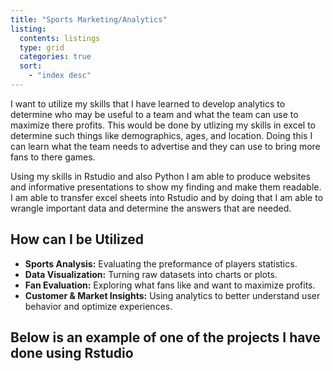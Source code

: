 ```yaml
---
title: "Sports Marketing/Analytics"
listing: 
  contents: listings
  type: grid
  categories: true
  sort: 
    - "index desc"
---
```


I want to utilize my skills that I have learned to develop analytics to determine who may be useful to a team and what the team can use to maximize there profits. This would be done by utlizing my skills in excel to determine such things like demographics, ages, and location. Doing this I can learn what the team needs to advertise and they can use to bring more fans to there games. 

Using my skills in Rstudio and also Python I am able to produce websites and informative presentations to show my finding and make them readable. I am able to transfer excel sheets into Rstudio and by doing that I am able to wrangle important data and determine the answers that are needed.

## How can I be Utilized

- **Sports Analysis:** Evaluating the preformance of players statistics.
- **Data Visualization:** Turning raw datasets into charts or plots.
- **Fan Evaluation:** Exploring what fans like and want to maximize profits.
- **Customer & Market Insights:** Using analytics to better understand user behavior and optimize experiences.

**Below is an example of one of the projects I have done using Rstudio**
---